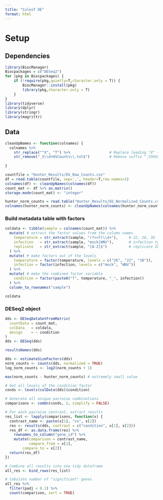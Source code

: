 ```yaml
---
title: "CulexT DE"
format: html
---
```

# Setup
## Dependencies
```r
library(BiocManager)
Biocpackages = c("DESeq2")
for (pkg in Biocpackages) {
    if (!require(pkg,quietly=T,character.only = T)) {
        BiocManager::install(pkg)
        library(pkg,character.only = T)
    }
}
library(tidyverse)
library(dplyr)
library(stringr)
library(magrittr)
```

## Data
```r
cleanUpNames <- function(colnames) {
  colnames %>%
    str_replace("^X", "T") %>%                  # Replace leading "X" → "T"
    str_remove("_S\\d+HSCounts\\.txt$")         # Remove suffix "_S5HSCounts.txt"
  
}
```
```r
countfile = "Hunter_Results/EG_Raw_Counts.csv"
df = read.table(countfile, sep=',', header=T,row.names=1)
colnames(df) <- cleanUpNames(colnames(df))
count_mat <- df %>% as.matrix()
storage.mode(count_mat) <- "integer"

hunter_norm_counts = read.table("Hunter_Results/EG_Normalized_Counts.csv", sep = ',', header=T, row.names=1)
colnames(hunter_norm_counts) <- cleanUpNames(colnames(hunter_norm_counts))
```

### Build metadata table with factors
```r
coldata <- tibble(sample = colnames(count_mat)) %>%
  mutate( # extract the factor values from the column names
    temperature = str_extract(sample, "(?<=T)\\d+"),     # 22, 26, 30
    infection   = str_extract(sample, "mock|WNV"),       # infection type
    replicate   = str_extract(sample, "[A-Z]$")          # replicate ID (A, B, C)
  ) %>%
  mutate( # make factors out of the levels
    temperature = factor(temperature, levels = c("26", "22", "30")), 
    infection = factor(infection, levels = c("mock", "WNV"))
  ) %>%
  mutate( # make the combined factor variable
    condition = factor(paste0("T", temperature, "_", infection))
  ) %>%
  column_to_rownames("sample")

coldata
```

### DESeq2 object
```r
dds <- DESeqDataSetFromMatrix(
  countData = count_mat,
  colData   = coldata,
  design    = ~ condition
)
dds <- DESeq(dds)

resultsNames(dds)
```

```r
dds <- estimateSizeFactors(dds)
norm_counts <- counts(dds, normalized = TRUE)
log_norm_counts <- log2(norm_counts + 1)
```

```r
max(norm_counts - hunter_norm_counts) # extremely small value
```

```r
# Get all levels of the condition factor
conds <- levels(colData(dds)$condition)

# Generate all unique pairwise combinations
comparisons <- combn(conds, 2, simplify = FALSE)

# For each pairwise contrast, extract results
res_list <- lapply(comparisons, function(x) {
  contrast_name <- paste(x[1], "vs", x[2])
  res <- results(dds, contrast = c("condition", x[1], x[2]))
  res_df <- as.data.frame(res) %>%
    rownames_to_column("gene_id") %>%
    mutate(comparison = contrast_name,
           compare_from = x[1], 
        compare_to = x[2])
  return(res_df)
})

# Combine all results into one tidy dataframe
all_res <- bind_rows(res_list)

# tabulate number of "significant" genes
all_res %>%
  filter(padj < 0.1) %>%
  count(comparison, sort = TRUE)
```